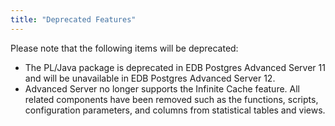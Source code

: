 ---
title: "Deprecated Features"
---

<div id="Deprecated Features" class="registered_link"></div>

Please note that the following items will be deprecated:

- The PL/Java package is deprecated in EDB Postgres Advanced Server 11 and will be unavailable in EDB Postgres Advanced Server 12.
- Advanced Server no longer supports the Infinite Cache feature. All related components have been removed such as the functions, scripts, configuration parameters, and columns from statistical tables and views.